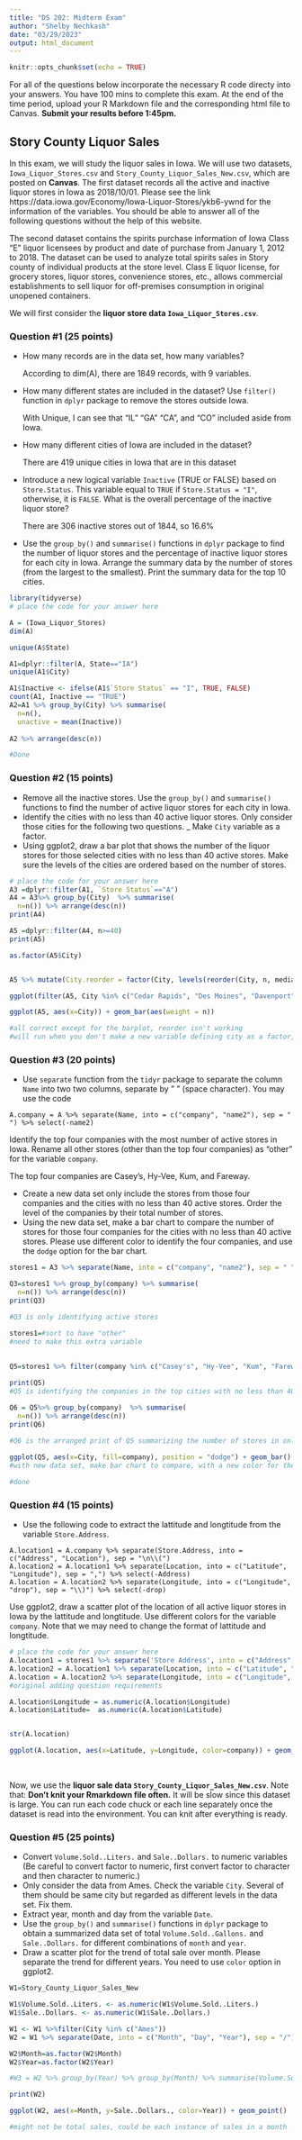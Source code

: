 ---
title: "DS 202: Midterm Exam"
author: "Shelby Nechkash"
date: "03/29/2023"
output: html_document
---

```{r setup, include=FALSE}
knitr::opts_chunk$set(echo = TRUE)
```

For all of the questions below incorporate the necessary R code directy into your answers. You have 100 mins to complete this exam. At the end of the time period, upload your R Markdown file and the corresponding html file to Canvas. **Submit your results before 1:45pm.**

## Story County Liquor Sales

In this exam, we will study the liquor sales in Iowa. We will use two datasets, `Iowa_Liquor_Stores.csv` and `Story_County_Liquor_Sales_New.csv`, which are posted on **Canvas**.
The first dataset records all the active and inactive liquor stores in Iowa as 2018/10/01. Please see the link https://data.iowa.gov/Economy/Iowa-Liquor-Stores/ykb6-ywnd for the information of the variables. You should be able to answer all of the following questions without the help of this website.

The second dataset contains the spirits purchase information of Iowa Class "E" liquor licensees by product and date of purchase from January 1, 2012 to 2018. The dataset can be used to analyze total spirits sales in Story county of individual products at the store level.
Class E liquor license, for grocery stores, liquor stores, convenience stores, etc., allows commercial establishments to sell liquor for off-premises consumption in original unopened containers.

We will first consider the **liquor store data `Iowa_Liquor_Stores.csv`**.

### Question #1 (25 points)

- How many records are in the data set, how many variables?

  According to dim(A), there are 1849 records, with 9 variables. 
  
- How many different states are included in the dataset? Use `filter()` function in `dplyr` package to remove the stores outside Iowa.
    
    With Unique, I can see that "IL" "GA" "CA", and "CO" included aside from Iowa.
    
- How many different cities of Iowa are included in the dataset?  
  
  There are 419 unique cities in Iowa that are in this dataset
  
- Introduce a new logical variable `Inactive` (TRUE or FALSE) based on `Store.Status`. This variable equal to `TRUE` if `Store.Status = "I"`, otherwise, it is `FALSE`. What is the overall percentage of the inactive liquor store? 
  
  There are 306 inactive stores out of 1844, so 16.6%

- Use the `group_by()` and `summarise()` functions in `dplyr` package to find the number of liquor stores and the percentage of inactive liquor stores for each city in Iowa. Arrange the summary data by the number of stores (from the largest to the smallest). Print the summary data for the top 10 cities.  

```{r, message = FALSE}
library(tidyverse)
# place the code for your answer here

A = (Iowa_Liquor_Stores)
dim(A)

unique(A$State)

A1=dplyr::filter(A, State=="IA")
unique(A1$City)

A1$Inactive <- ifelse(A1$`Store Status` == "I", TRUE, FALSE) 
count(A1, Inactive == "TRUE")
A2=A1 %>% group_by(City) %>% summarise(
  n=n(),
  unactive = mean(Inactive))
  
A2 %>% arrange(desc(n))

#Done
```

### Question #2 (15 points)


- Remove all the inactive stores. Use the `group_by()` and `summarise()` functions to find the number of active liquor stores for each city in Iowa. 
- Identify the cities with no less than 40 active liquor stores. Only consider those cities for the following two questions.
_ Make `City` variable as a factor.  
- Using ggplot2, draw a bar plot that shows the number of the liquor stores for those selected cities with no less than 40 active stores. Make sure the levels of the cities are ordered based on the number of stores.


```{r, message = FALSE}
# place the code for your answer here
A3 =dplyr::filter(A1, `Store Status`=="A")
A4 = A3%>% group_by(City)  %>% summarise(
  n=n()) %>% arrange(desc(n))
print(A4)

A5 =dplyr::filter(A4, n>=40) 
print(A5)

as.factor(A5$City)


A5 %>% mutate(City.reorder = factor(City, levels(reorder(City, n, median, na.rm = TRUE)))) 

ggplot(filter(A5, City %in% c("Cedar Rapids", "Des Moines", "Davenport", "Council Bluffs", "Dubuque")), aes(x=City)) + geom_bar(aes(weight = n))

ggplot(A5, aes(x=City)) + geom_bar(aes(weight = n))

#all correct except for the barplot, reorder isn't working
#will run when you don't make a new variable defining city as a factor, but once you do it says the reorder cannot work with factors. 
```

### Question #3 (20 points)

- Use `separate` function from the `tidyr` package to separate the column `Name` into two two columns, separate by " " (space character). You may use the code
```
A.company = A %>% separate(Name, into = c("company", "name2"), sep = " ") %>% select(-name2)
```
Identify the top four companies with the most number of active stores in Iowa. Rename all other stores (other than the top four companies) as "other" for the variable `company`.

The top four companies are Casey's, Hy-Vee, Kum, and Fareway. 

- Create a new data set only include the stores from those four companies and the cities with no less than 40 active stores. Order the level of the companies by their total number of stores.  
- Using the new data set, make a bar chart to compare the number of stores for those four companies for the cities with no less than 40 active stores. Please use different color to identify the four companies, and use the `dodge` option for the bar chart.

```{r}
stores1 = A3 %>% separate(Name, into = c("company", "name2"), sep = " ") %>% select(-name2)

Q3=stores1 %>% group_by(company) %>% summarise(
  n=n()) %>% arrange(desc(n))
print(Q3)

#Q3 is only identifying active stores

stores1=#sort to have "other"
#need to make this extra variable
  
  
Q5=stores1 %>% filter(company %in% c("Casey's", "Hy-Vee", "Kum", "Fareway")) %>% filter(City %in% c("Cedar Rapids","Council Bluffs","Davenport","Des Moines","Dubuque" ))

print(Q5)
#Q5 is identifying the companies in the top cities with no less than 40 active stores

Q6 = Q5%>% group_by(company)  %>% summarise(
  n=n()) %>% arrange(desc(n))
print(Q6)
  
#Q6 is the arranged print of Q5 summarizing the number of stores in only the selected towns

ggplot(Q5, aes(x=City, fill=company), position = "dodge") + geom_bar()
#with new data set, make bar chart to compare, with a new color for the different companies with dodge on

#done
```


### Question #4 (15 points)

- Use the following code to extract the lattitude and longtitude from the variable `Store.Address`. 
```
A.location1 = A.company %>% separate(Store.Address, into = c("Address", "Location"), sep = "\n\\(")
A.location2 = A.location1 %>% separate(Location, into = c("Latitude", "Longitude"), sep = ",") %>% select(-Address)
A.location = A.location2 %>% separate(Longitude, into = c("Longitude", "drop"), sep = "\\)") %>% select(-drop)
```
Use ggplot2, draw a scatter plot of the location of all active liquor stores in Iowa by the lattitude and longtitude. Use different colors for the variable `company`. Note that we may need to change the format of lattitude and longtitude.

```{r, message = FALSE}
# place the code for your answer here
A.location1 = stores1 %>% separate('Store Address', into = c("Address", "Location"), sep = "\n\\(")
A.location2 = A.location1 %>% separate(Location, into = c("Latitude", "Longitude"), sep = ",") %>% select(-Address)
A.location = A.location2 %>% separate(Longitude, into = c("Longitude", "drop"), sep = "\\)") %>% select(-drop)
#original adding question requirements 

A.location$Longitude = as.numeric(A.location$Longitude)
A.location$Latitude=  as.numeric(A.location$Latitude)


str(A.location)

ggplot(A.location, aes(x=Latitude, y=Longitude, color=company)) + geom_point()

```

<br>

Now, we use the **liquor sale data `Story_County_Liquor_Sales_New.csv`**.
Note that: **Don't knit your Rmarkdown file often.** It will be slow since this dataset is large. You can run each code chuck or each line separately once the dataset is read into the environment. You can knit after everything is ready.

### Question #5 (25 points)

- Convert `Volume.Sold..Liters.` and `Sale..Dollars.` to numeric variables (Be careful to convert factor to numeric, first convert factor to character and then character to numeric.)
- Only consider the data from Ames. Check the variable `City`. Several of them should be same city but regarded as different levels in the data set. Fix them.
- Extract year, month and day from the variable `Date`. 
- Use the `group_by()` and `summarise()` functions in `dplyr` package to obtain a summarized data set of total `Volume.Sold..Gallons.` and `Sale..Dollars.` for different combinations of `month` and `year`.
- Draw a scatter plot for the trend of total sale over month. Please separate the trend for different years. You need to use `color` option in ggplot2.

```{r, message = FALSE}
W1=Story_County_Liquor_Sales_New

W1$Volume.Sold..Liters. <- as.numeric(W1$Volume.Sold..Liters.)
W1$Sale..Dollars. <- as.numeric(W1$Sale..Dollars.)

W1 <- W1 %>%filter(City %in% c("Ames"))
W2 = W1 %>% separate(Date, into = c("Month", "Day", "Year"), sep = "/")

W2$Month=as.factor(W2$Month)
W2$Year=as.factor(W2$Year)

#W3 = W2 %>% group_by(Year) %>% group_by(Month) %>% summarise(Volume.Sold..Gallons.) not working

print(W2)

ggplot(W2, aes(x=Month, y=Sale..Dollars., color=Year)) + geom_point()

#might not be total sales, could be each instance of sales in a month


```
